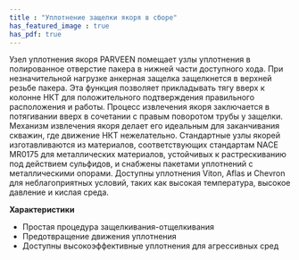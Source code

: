 ```yaml
---
title : "Уплотнение защелки якоря в сборе"
has_featured_image : true
has_pdf: true
---
```


Узел уплотнения якоря PARVEEN помещает узлы уплотнения в полированное отверстие пакера в нижней части доступного хода. При незначительной нагрузке анкерная защелка защелкнется в верхней резьбе пакера. Эта функция позволяет прикладывать тягу вверх к колонне НКТ для положительного подтверждения правильного расположения и работы.
Процесс извлечения якоря заключается в потягивании вверх в сочетании с правым поворотом трубы у защелки. Механизм извлечения якоря делает его идеальным для заканчивания скважин, где движение НКТ нежелательно.
Стандартные узлы якорей изготавливаются из материалов, соответствующих стандартам NACE MR0175 для металлических материалов, устойчивых к растрескиванию под действием сульфидов, и снабжены пакетами уплотнений с металлическими опорами. Доступны уплотнения Viton, Aflas и Chevron для неблагоприятных условий, таких как высокая температура, высокое давление и кислая среда.

**Характеристики**

* Простая процедура защелкивания-отщелкивания
* Предотвращение движения уплотнения
* Доступны высокоэффективные уплотнения для агрессивных сред
